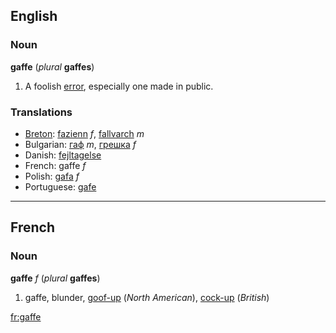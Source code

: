 ==English==
===Noun===
'''gaffe''' (''plural'' '''gaffes''')
# A foolish [[error]], especially one made in public.

===Translations===
*[[Breton]]: [[fazienn]] ''f'', [[fallvarch]] ''m''
*Bulgarian: [[гаф]] ''m'', [[грешка]] ''f''
*Danish: [[fejltagelse]]
*French: gaffe ''f''
*Polish: [[gafa]] ''f''
*Portuguese: [[gafe]]

----
==French==
===Noun===
'''gaffe''' ''f'' (''plural'' '''gaffes''')

#gaffe, blunder, [[goof-up]] (''North American''), [[cock-up]] (''British'')

[[fr:gaffe]]